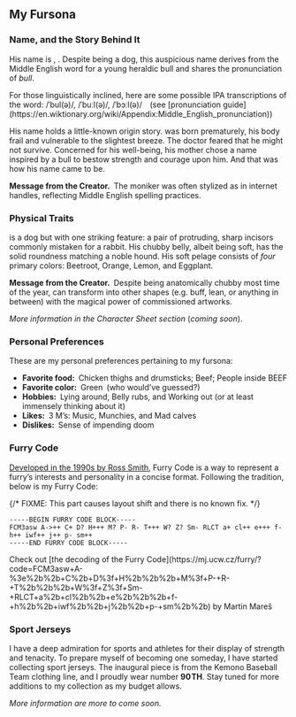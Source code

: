 

## My Fursona


### Name, and the Story Behind It

His name is <Bole />, <Bole style="full-emphasized" />.
Despite being a dog, this auspicious name derives from the Middle English word
for a young heraldic bull and shares the pronunciation of <em>bull</em>.

<Smaller>
  For those linguistically inclined,
  here are some possible IPA transcriptions of the word:
  <IPATranscript>/ˈbul(ə)/</IPATranscript>,
  <IPATranscript>/ˈbuːl(ə)/</IPATranscript>,
  <IPATranscript>/ˈbɔːl(ə)/</IPATranscript>&emsp;(see
  [pronunciation guide](https://en.wiktionary.org/wiki/Appendix:Middle_English_pronunciation))
</Smaller>

His name holds a little-known origin story.
<Bole /> was born prematurely, his body frail and vulnerable to the slightest breeze.
The doctor feared that he might not survive.
Concerned for his well-being,
his mother chose a name inspired by a bull to bestow strength and courage upon him.
And that was how his name came to be.

**Message from the Creator.** The moniker
<Bole style="full" /> was often stylized as <Bole style="handle" /> in internet handles,
reflecting Middle English spelling practices.


### Physical Traits

<Bole/> is a dog but with one striking feature:
a pair of protruding, sharp incisors commonly mistaken for a rabbit.
His chubby belly, albeit being soft, has the solid roundness matching a noble hound.
His soft pelage consists of _four_ primary colors:
<span class="px-px text-beetroot-500 bg-black">Beetroot</span>,
<span class="px-px text-orange-300 bg-black">Orange</span>,
<span class="px-px text-lemon-400 bg-black">Lemon</span>, and
<span class="px-px text-eggplant-500 bg-black">Eggplant</span>.

**Message from the Creator.** Despite being anatomically chubby most time of the year,
<Bole/> can transform into other shapes (e.g. buff, lean, or anything in between)
with the magical power of <Highlight>commissioned artworks</Highlight>.

<Mute>_More information in the Character Sheet section_ (_coming soon_).</Mute>


### Personal Preferences

These are my personal preferences pertaining to my fursona:

- **Favorite food:** Chicken thighs and drumsticks; Beef; People inside BEEF
- **Favorite color:** Green <Mute>(who would’ve guessed?)</Mute>
- **Hobbies:** Lying around, Belly rubs, and Working out <Mute>(or at least immensely thinking about it)</Mute>
- **Likes:** 3 M’s: Music, Munchies, and Mad calves
- **Dislikes:** Sense of impending doom


### Furry Code

[Developed in the 1990s by Ross Smith](https://www.captainpackrat.com/furry/furcode.htm),
Furry Code is a way to represent a furry’s interests and personality in a concise format.
Following the tradition, below is my Furry Code:

{/* FIXME: This part causes layout shift and there is no known fix. */}
<LigatureSettings feature="none">
```rfc7468 frame=none wrap
-----BEGIN FURRY CODE BLOCK-----
FCM3asw A->++ C+ D? H+++ M? P- R- T+++ W? Z? Sm- RLCT a+ cl++ e+++ f- h++ iwf++ j++ p- sm++
-----END FURRY CODE BLOCK-----
```
</LigatureSettings>

<Smaller>
Check out [the decoding of the Furry Code](https://mj.ucw.cz/furry/?code=FCM3asw+A-%3e%2b%2b+C%2b+D%3f+H%2b%2b%2b+M%3f+P-+R-+T%2b%2b%2b+W%3f+Z%3f+Sm-+RLCT+a%2b+cl%2b%2b+e%2b%2b%2b+f-+h%2b%2b+iwf%2b%2b+j%2b%2b+p-+sm%2b%2b)
by Martin Mareš
</Smaller>


### Sport Jerseys

I have a deep admiration for sports and athletes for their display of strength and tenacity.
To prepare myself of becoming one someday, I have started collecting sport jerseys.
The inaugural piece is from the Kemono Baseball Team clothing line, and I proudly wear number **90&hairsp;&NoBreak;TH**.
Stay tuned for more additions to my collection as my budget allows.

<Mute>_More information are more to come soon._</Mute>
